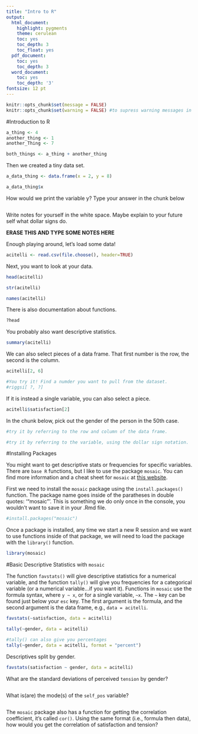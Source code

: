 ```yaml
---
title: "Intro to R"
output:
  html_document:
    highlight: pygments
    theme: cerulean
    toc: yes
    toc_depth: 3
    toc_float: yes
  pdf_document:
    toc: yes
    toc_depth: 3
  word_document:
    toc: yes
    toc_depth: '3'
fontsize: 12 pt
---
```

```r
knitr::opts_chunk$set(message = FALSE)
knitr::opts_chunk$set(warning = FALSE) #to supress warning messages in all output
```

#Introduction to R

```r
a_thing <- 4
another_thing <- 1
another_Thing <- 7

both_things <- a_thing + another_thing
```

Then we created a tiny data set.

```r
a_data_thing <- data.frame(x = 2, y = 8)

a_data_thing$x
```

How would we print the variable y? Type your answer in the chunk below

```r

```

Write notes for yourself in the white space. Maybe explain to your future self what dollar signs do.


**ERASE THIS AND TYPE SOME NOTES HERE**


Enough playing around, let's load some data!

```r
acitelli <- read.csv(file.choose(), header=TRUE)
```

Next, you want to look at your data.

```r
head(acitelli)

str(acitelli)

names(acitelli)
```

There is also documentation about functions.

```r
?head
```

You probably also want descriptive statistics.

```r
summary(acitelli)
```

We can also select pieces of a data frame. That first number is the row, the second is the column.

```r
acitelli[2, 6]

#You try it! Find a numder you want to pull from the dataset.
#riggsi[ ?, ?]

```

If it is instead a single variable, you can also select a piece.

```r
acitelli$satisfaction[2]
```

In the chunk below, pick out the gender of the person in the 50th case.

```r
#try it by referring to the row and column of the data frame.

#try it by referring to the variable, using the dollar sign notation.

```

#Installing Packages 

You might want to get descriptive stats or frequencies for specific variables. There are `base R` functions, but I like to use the package `mosaic`. You can find more information and a cheat sheet for `mosaic` at [this website](https://cran.r-project.org/web/packages/mosaic/vignettes/MinimalR.pdf).

First we need to install the `mosaic` package using the `install.packages()` function. The package name goes inside of the paratheses in double quotes: '"mosaic"'.  This is something we do only once in the console, you wouldn't want to save it in your .Rmd file.

```r
#install.packages("mosaic")
```

Once a package is installed, any time we start a new R session and we want to use functions inside of that package, we will need to load the package with the `library()` function. 

```r
library(mosaic)
```

#Basic Descriptive Statistics with `mosaic`

The function `favstats()` will give descriptive statistics for a numerical variable, and the function `tally()` will give you frequencies for a categorical variable (or a numerical variable...if you want it). Functions in `mosaic` use the formula syntax, where `y ~ x`, or for a single variable, `~x`. The `~` key can be found just below your `esc` key. The first argument is the formula, and the second argument is the data frame, e.g., `data = acitelli`.

```r
favstats(~satisfaction, data = acitelli)

tally(~gender, data = acitelli)

#tally() can also give you percentages
tally(~gender, data = acitelli, format = "percent")
```

Descriptives split by gender.

```r
favstats(satisfaction ~ gender, data = acitelli)
```

What are the standard deviations of perceived `tension` by gender?

```r

```

What is(are) the mode(s) of the `self_pos` variable?

```r

```

The `mosaic` package also has a function for getting the correlation coefficient, it's called `cor()`. Using the same format (i.e., formula then data), how would you get the correlation of satisfaction and tension?

```r

```

